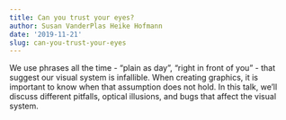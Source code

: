 ```yaml
---
title: Can you trust your eyes?
author: Susan VanderPlas Heike Hofmann
date: '2019-11-21'
slug: can-you-trust-your-eyes
---
```


We use phrases all the time - "plain as day", "right in front of you" - that suggest our visual system is infallible. When creating graphics, it is important to know when that assumption does not hold. In this talk, we'll discuss different pitfalls, optical illusions, and bugs that affect the visual system.